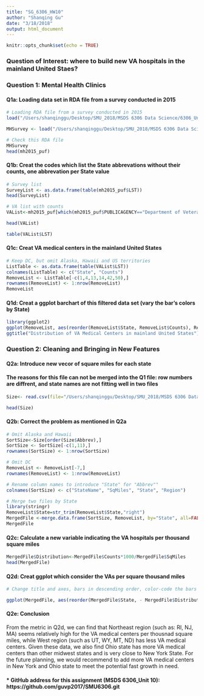 ```yaml
---
title: "SG_6306_HW10"
author: "Shanqing Gu"
date: "3/18/2018"
output: html_document
---
```


```r
knitr::opts_chunk$set(echo = TRUE)
```

### Question of Interest: where to build new VA hospitals in the mainland United Staes?

### Question 1: Mental Health Clinics

#### Q1a: Loading data set in RDA file from a survey conducted in 2015

```r
# Loading RDA file from a survey conducted in 2015
load("/Users/shanqinggu/Desktop/SMU_2018/MSDS 6306 Data Science/6306_Unit-10_Exploratory Data Analysis/Unit10slidesandHW/N-MHSS-2015-DS0001-bndl-data-r/N-MHSS-2015-DS0001-data/N-MHSS-2015-DS0001-data-r.rda")

MHSurvey <- load("/Users/shanqinggu/Desktop/SMU_2018/MSDS 6306 Data Science/6306_Unit-10_Exploratory Data Analysis/Unit10slidesandHW/N-MHSS-2015-DS0001-bndl-data-r/N-MHSS-2015-DS0001-data/N-MHSS-2015-DS0001-data-r.rda")

# Check this RDA file
MHSurvey
head(mh2015_puf)
```

#### Q1b: Creat the codes which list the State abbrevations without their counts, one abbrevation per State value

```r
# Survey list
SurveyList <- as.data.frame(table(mh2015_puf$LST))
head(SurveyList)

# VA list with counts
VAList<-mh2015_puf[which(mh2015_puf$PUBLICAGENCY=="Department of Veterans Affairs"),c(2,15)]

head(VAList)

table(VAList$LST)
```

#### Q1c: Creat VA medical centers in the mainland United States

```r
# Keep DC, but omit Alaska, Hawaii and US territories
ListTable <- as.data.frame(table(VAList$LST))
colnames(ListTable) <- c("State", "Counts")
RemoveList <- ListTable[-c(1,4,13,14,42,50),]
rownames(RemoveList) <- 1:nrow(RemoveList)
RemoveList
```

#### Q1d: Creat a ggplot barchart of this filtered data set (vary the bar's colors by State)

```r
library(ggplot2)
ggplot(RemoveList, aes(reorder(RemoveList$State, RemoveList$Counts), RemoveList$Counts))+geom_bar(aes(fill=RemoveList$State), stat="identity") +
ggtitle("Distribution of VA Medical Centers in mainland United States") + theme(plot.title=element_text(hjust=0.5)) + xlab('Mainland of the United States') + ylab('Numbers of VA Medical Centers')
```

### Question 2: Cleaning and Bringing in New Features

#### Q2a: Introduce new vecor of square miles for each state

#### The reasons for this file can not be merged into the Q1 file: row numbers are diffrent, and state names are not fitting well in two files 

```r
Size<- read.csv(file="/Users/shanqinggu/Desktop/SMU_2018/MSDS 6306 Data Science/6306_Unit-10_Exploratory Data Analysis/Unit10slidesandHW/statesize.csv")

head(Size)
```

#### Q2b: Correct the problem as mentioned in Q2a

```r
# Omit Alaska and Hawaii
SortSize<-Size[order(Size$Abbrev),]
SortSize <- SortSize[-c(1,11),]
rownames(SortSize) <- 1:nrow(SortSize)

# Omit DC
RemoveList <- RemoveList[-7,]
rownames(RemoveList) <- 1:nrow(RemoveList)

# Rename column names to introduce "State" for "Abbrev""
colnames(SortSize) <- c("StateName", "SqMiles", "State", "Region")

# Merge two files by State
library(stringr)
RemoveList$State=str_trim(RemoveList$State,"right")
MergedFile <-merge.data.frame(SortSize, RemoveList, by="State", all=FALSE)
MergedFile
```

#### Q2c: Calculate a new variable indicating the VA hospitals per thousand square miles

```r
MergedFile$Distribution<-MergedFile$Counts*1000/MergedFile$SqMiles
head(MergedFile)
```

#### Q2d: Creat ggplot which consider the VAs per square thousand miles

```r
# Change title and axes, bars in descending order, color-code the bars based on Region, and keep the legend

ggplot(MergedFile, aes(reorder(MergedFile$State, - MergedFile$Distribution, decreasing=TRUE), MergedFile$Distribution)) + geom_bar(aes(fill=MergedFile$Region), stat="identity") + ggtitle("Distribution of VA Medical Centers in mainland United States (per thousand square miles)") + theme(plot.title=element_text(hjust=0.5))  + xlab("Mainland of the United States") + ylab("Numbers of VA medical centers per square thousand miles") 
```

#### Q2e: Conclusion

From the metric in Q2d, we can find that Northeast region (such as: RI, NJ, MA) seems relatively high for the VA medical centers per thousnad square miles, while West region (such as UT, WY, MT, ND) has less VA medical centers. Given these data, we also find Ohio state has more VA medical centers than other midwest states and is very close to New York State. For the future planning, we would recommend to add more VA medical centers in New York and Ohio state to meet the potential fast growth in need. 

#### * GitHub address for this assignment (MSDS 6306_Unit 10): https://github.com/guvp2017/SMU6306.git

